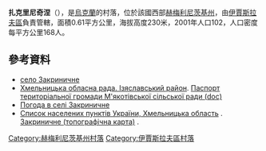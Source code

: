 {{coord|50|12|34|N|26|24|8|E|scale:100000|display=title}}

'''扎克里尼奇涅'''（{{lang-uk|Закриничне}}），是[[烏克蘭|烏克蘭]]的村落，位於該國西部[[赫梅利尼茨基州|赫梅利尼茨基州]]，由[[伊賈斯拉夫區|伊賈斯拉夫區]]負責管轄，面積0.61平方公里，海拔高度230米，2001年人口102，人口密度每平方公里168人。

==參考資料==
*[http://w1.c1.rada.gov.ua/pls/z7503/A005?rf7571=35996 село Закриничне]
* [https://web.archive.org/web/20160306105422/http://oblrada.km.ua/district/show/15 Хмельницька обласна рада. Ізяславський район]. [https://web.archive.org/web/20160305071449/http://oblrada.km.ua/userfiles/%D0%9F%D0%B0%D1%81%D0%BF%D0%BE%D1%80%D1%82%20%D0%9C'%D1%8F%D0%BA%D0%BE%D1%82%D0%B8_2011.doc Паспорт територіальної громади М'якотівської сільської ради (doc)]
* [http://weather.in.ua/ua/hmel'nickaja/8274 Погода в селі Закриничне] {{Wayback|url=http://weather.in.ua/ua/hmel'nickaja/8274 |date=20111220085405 }}
* [http://maps.vlasenko.net/list/ukraine/hmelnycka/ Список населених пунктів України, Хмельницька область] {{Wayback|url=http://maps.vlasenko.net/list/ukraine/hmelnycka/ |date=20161223192742 }}. [http://maps.vlasenko.net/ua/hmelnycka/izyaslavskyj/zakrynychne/ Закриничне (топографічна карта)] {{Wayback|url=http://maps.vlasenko.net/ua/hmelnycka/izyaslavskyj/zakrynychne/ |date=20170331121254 }}.

{{DEFAULTSORT:Закриничне}}
[[Category:赫梅利尼茨基州村落|Category:赫梅利尼茨基州村落]]
[[Category:伊賈斯拉夫區村落|Category:伊賈斯拉夫區村落]]


{{Khmelnytskyi-geo-stub}}